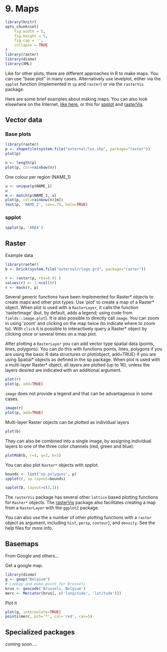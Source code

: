 # 9. Maps

```r
library(knitr)
opts_chunk$set(
	fig.width = 5,
	fig.height = 5,
	fig.cap = '',
	collapse = TRUE
)
library(raster)
library(dismo)
library(XML)
```

Like for other plots, there are different approaches in R to make maps. You can use "base plot" in many cases. Alternatively use levelplot, either via the `spplot` function (implemented in `sp` and `raster`) or via the `rasterVis` package.

Here are some brief examples about making maps. You can also look elsewhere on the Internet, [like here](http://www.nickeubank.com/wp-content/uploads/2015/10/RGIS3_MakingMaps_part1_mappingVectorData.html), or this for [spplot](http://rspatial.r-forge.r-project.org/gallery/) and [rasterVis](https://oscarperpinan.github.io/rastervis/).


## Vector data

### Base plots 

```r
library(raster)
p <- shapefile(system.file("external/lux.shp", package="raster"))
plot(p)
```

```r
n <- length(p)
plot(p, col=rainbow(n))
```

One colour per region (NAME_1)

```r
u <- unique(p$NAME_1)
u
m <- match(p$NAME_1, u)
plot(p, col=rainbow(n)[m])
text(p, 'NAME_2', cex=.75, halo=TRUE)
```

### spplot

```r
spplot(p, 'AREA')
```


## Raster

Example data

```r
library(raster)
b <- brick(system.file("external/rlogo.grd", package="raster"))

r <- raster(p, res=0.01 )
values(r) <- 1:ncell(r)
r <- mask(r, p)
```
Several generic functions have been implemented for Raster* objects to create maps and other plot types. Use 'plot' to create a map of a Raster* object. When plot is used with a `RasterLayer`, it calls the function 'rasterImage' (but, by default, adds a legend; using code from `fields::image.plot`). It is also possible to directly call `image`. You can zoom in using 'zoom' and clicking on the map twice (to indicate where to zoom to). With `click` it is possible to interactively query a Raster* object by clicking once or several times on a map plot.

After plotting a `RasterLayer` you can add vector type spatial data (points, lines, polygons). You can do this with functions points, lines, polygons if you are using the basic R data structures or plot(object, add=TRUE) if you are using Spatial* objects as defined in the sp package. When plot is used with a multi-layer Raster* object, all layers are plotted (up to 16), unless the layers desired are indicated with an additional argument. 

```r
plot(r)
plot(p, add=TRUE)
```

`image` does not provide a legend and that can be advantageous in some cases.

```r
image(r)
plot(p, add=TRUE)
```

Multi-layer Raster objects can be plotted as individual layers
```r
plot(b)
```

They can also be combined into a single image, by assigning individual layers to one of the three color channels (red, green and blue):
```r
plotRGB(b, r=1, g=2, b=3)
```


You can also plot `Raster*` objects with spplot. 

```r
bounds <- list("sp.polygons", p)
spplot(r, sp.layout=bounds)
```


```r
spplot(b, layout=c(3,1))
```


The `rasterVis` package has several other `lattice` based plotting functions for `Raster*` objects. The [rasterVis](https://oscarperpinan.github.io/rastervis/) package also facilitates creating a map from a `RasterLayer` with the `ggplot2` package.


You can also use the a number of other plotting functions with a `raster` object as argument, including `hist`, `persp`, `contour`}, and `density`. See the help files for more info. 


## Basemaps

From Google and others...

Get a google map.

```r
library(dismo)
g <- gmap("Belgium")
# Lookup and make point for Brussels
brus <- geocode('Brussels, Belgium')
merc <- Mercator(brus[, c('longitude', 'latitude')])
```

Plot it

```r
plot(g, interpolate=TRUE)
points(merc, pch='*', col='red', cex=5)
```


## Specialized packages

coming soon....

